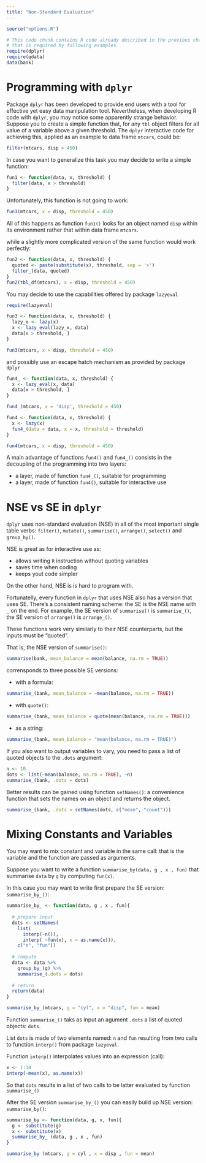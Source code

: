 ```yaml
---
title: "Non-Standard Evaluation"
---
```


```r
source("options.R")
```

```r
# This code chunk contains R code already described in the previous chapters
# that is required by following examples
require(dplyr)
require(qdata)
data(bank)
```


# Programming with `dplyr`

Package `dplyr` has been developed to provide end users with a tool for effective yet easy data manipulation tool. Nevertheless, when developing R code with `dplyr`, you may notice some apparently strange behavior. Suppose you to create a simple function that, for any `tbl` object filters for all value of a variable above a given threshold. The `dplyr` interactive code for achieving this, applied as an example to data frame `mtcars`, could be:

```r
filter(mtcars, disp > 450) 
```

In case you want to generalize this task you may decide to write a simple function:

```r
fun1 <- function(data, x, threshold) {
  filter(data, x > threshold)
}  
```

Unfortunately, this function is not going to work:

```r
fun1(mtcars, x = disp, threshold = 450)
```

All of this happens as function `fun1()` looks for an object named `disp` within its environment rather that within data frame `mtcars`.

while a slightly more complicated version of the same function would work perfectly:

```r
fun2 <- function(data, x, threshold) {
  quoted <- paste(substitute(x), threshold, sep = '>')
  filter_(data, quoted)
}  
fun2(tbl_df(mtcars), x = disp, threshold = 450)
```


You may decide to use the capabilities offered by package `lazyeval`

```r
require(lazyeval)
```

```r
fun3 <- function(data, x, threshold) {
  lazy_x <- lazy(x)
  x <- lazy_eval(lazy_x, data)
  data[x > threshold, ]
}  

fun3(mtcars, x = disp, threshold = 450)
```

and possibly use an escape hatch mechanism as provided by package `dplyr`  

```r
fun4_ <- function(data, x, threshold) {
  x <- lazy_eval(x, data)
  data[x > threshold, ]
}  

fun4_(mtcars, x = 'disp', threshold = 450)

fun4 <- function(data, x, threshold) {
  x <- lazy(x)
  fun4_(data = data, x = x, threshold = threshold) 
}

fun4(mtcars, x = disp, threshold = 450)
```

A main advantage of functions `fun4()` and `fun4_()` consists in the decoupling of the programming into two layers: 

* a layer, made of function `fun4_()`, suitable for programming  
* a layer, made of function `fun4()`, suitable for interactive use


# NSE vs SE in `dplyr`

`dplyr` uses non-standard evaluation (NSE) in all of the most important single table verbs: `filter()`, `mutate()`, `summarise()`, `arrange()`, `select()` and `group_by()`. 

NSE is great as for interactive use as:

* allows writing `R` instruction without quoting variables
* saves time when coding
* keeps yout code simpler

On the other hand, NSE is is hard to program with.

Fortunatelly, every function in `dplyr` that uses NSE also has a version that uses SE. There’s a consistent naming scheme: the SE is the NSE name with `_` on the end. For example, the SE version of `summarise()` is `summarise_()`, the SE version of `arrange()` is `arrange_()`.

These functions work very similarly to their NSE counterparts, but the inputs must be “quoted”.

That is, the NSE version of `summarise()`:

```r
summarise(bank, mean_balance = mean(balance, na.rm = TRUE))
```

corrensponds to three possible SE versions:

* with a formula:

```r
summarise_(bank, mean_balance = ~mean(balance, na.rm = TRUE))
```

* with `quote()`:

```r
summarise_(bank, mean_balance = quote(mean(balance, na.rm = TRUE))) 
```

* as a string:

```r
summarise_(bank, mean_balance = "mean(balance, na.rm = TRUE)")
```


<!--- da capire

It’s better to use a formula, because a formula captures both the expression to evaluate, and the environment in which it should be a evaluated. This is important if the expression is a mixture of variables in the data frame and objects in the local environment:

```r
constant1 <- function(n) ~n
summarise_(bank, constant1(4))
```

Using anything other than a formula will fail because it doesn't know which environment to look in:

```r
constant2 <- function(n) quote(n)
summarise_(bank, constant2(4))
``` 
---> 




If you also want to output variables to vary, you need to pass a list of quoted objects to the `.dots` argument:

```r
n <- 10
dots <- list(~mean(balance, na.rm = TRUE), ~n)
summarise_(bank, .dots = dots)
```

Better results can be gained using function `setNames()`: a convenience function that sets the names on an object and returns the object. 

```r
summarise_(bank, .dots = setNames(dots, c("mean", "count"))) 
```


# Mixing Constants and Variables

You may want to mix constant and variable in the same call: that is the variable and the function are passed as arguments.

Suppose you want to write a function `summarise_by(data, g , x , fun)` that summarise `data` by `g` by computing `fun(x)`.

In this case you may want to write first prepare the SE version: `summarise_by_()`:


```r
summarise_by_ <- function(data, g , x , fun){
  
  # prepare input
  dots <- setNames(
    list(
      interp(~n()),
      interp( ~fun(x), x = as.name(x))),
    c("n", "fun"))
  
  # compute  
  data <- data %>% 
    group_by_(g) %>%
    summarise_(.dots = dots)
  
  # return
  return(data)      
}

summarise_by_(mtcars, g = "cyl", x = "disp", fun = mean)
```

Function `summarise_()` taks as input an agument `.dots` a list of quoted objects: `dots`.

List `dots` is made of two elements named: `n` and `fun` resulting from two calls to function `interp()` from package `lazyeval`. 

Function `interp()` interpolates values into an expression (call):

```r
x <- 1:10
interp(~mean(x), as.name(x))
```

So that `dots` results in a list of two calls to be latter evaluated by function `summarise_()`

After the SE version `summarise_by_()` you can easily build up NSE version: `summarise_by()`:

```r
summarise_by <- function(data, g, x, fun){
  g <- substitute(g)
  x <- substitute(x)
  summarise_by_ (data, g , x , fun)
}  

summarise_by (mtcars, g = cyl , x = disp , fun = mean)
```


